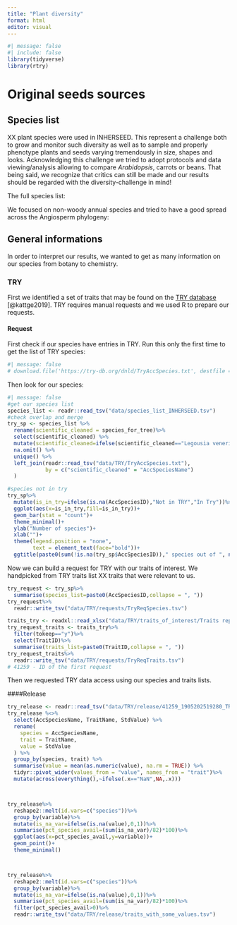 ```yaml
---
title: "Plant diversity"
format: html
editor: visual
---
```


```r
#| message: false
#| include: false
library(tidyverse)
library(rtry)
```

# Original seeds sources

## Species list

XX plant species were used in INHERSEED. This represent a challenge both to grow and monitor such diversity as well as to sample and properly phenotype plants and seeds varying tremendously in size, shapes and looks. Acknowledging this challenge we tried to adopt protocols and data viewing/analysis allowing to compare *Arabidopsis*, carrots or beans. That being said, we recognize that critics can still be made and our results should be regarded with the diversity-challenge in mind!

The full species list:

We focused on non-woody annual species and tried to have a good spread across the Angiosperm phylogeny:

## General informations

In order to interpret our results, we wanted to get as many information on our species from botany to chemistry.

### TRY

First we identified a set of traits that may be found on the [TRY database](https://www.try-db.org/) [@kattge2019]. TRY requires manual requests and we used R to prepare our requests.

#### Request

First check if our species have entries in TRY.
Run this only the first time to get the list of TRY species:
```r
#| message: false
# download.file('https://try-db.org/dnld/TryAccSpecies.txt', destfile = "data/TRY/TryAccSpecies.tsv", method = "wget", extra = "-r -p --random-wait", quiet = T)
```

Then look for our species:
```r
#| message: false
#get our species list
species_list <- readr::read_tsv("data/species_list_INHERSEED.tsv")
#check overlap and merge
try_sp <- species_list %>%
  rename(scientific_cleaned = species_for_tree)%>%
  select(scientific_cleaned) %>%
  mutate(scientific_cleaned=ifelse(scientific_cleaned=="Legousia veneris","Legousia speculum-veneris",scientific_cleaned))%>% #rename that species properly
  na.omit() %>%
  unique() %>%
  left_join(readr::read_tsv("data/TRY/TryAccSpecies.txt"),
            by = c("scientific_cleaned" = "AccSpeciesName")
  )

#species not in try
try_sp%>%
  mutate(is_in_try=ifelse(is.na(AccSpeciesID),"Not in TRY","In Try"))%>%
  ggplot(aes(x=is_in_try,fill=is_in_try))+
  geom_bar(stat = "count")+
  theme_minimal()+
  ylab("Number of species")+
  xlab("")+
  theme(legend.position = "none",
        text = element_text(face="bold"))+
  ggtitle(paste0(sum(!is.na(try_sp$AccSpeciesID))," species out of ", nrow(try_sp)," are in TRY"))
```

Now we can build a request for TRY with our traits of interest. We handpicked from TRY traits list XX traits that were relevant to us.

```r
try_request <- try_sp%>%
  summarise(species_list=paste0(AccSpeciesID,collapse = ", "))
try_request%>%
  readr::write_tsv("data/TRY/requests/TryReqSpecies.tsv")

traits_try <- readxl::read_xlsx("data/TRY/traits_of_interest/Traits repro TRY database.xlsx")
try_request_traits <- traits_try%>%
  filter(tokeep=="y")%>%
  select(TraitID)%>%
  summarise(traits_list=paste0(TraitID,collapse = ", "))
try_request_traits%>%
  readr::write_tsv("data/TRY/requests/TryReqTraits.tsv")
# 41259 - ID of the first request
```

Then we requested TRY data access using our species and traits lists.

####Release

```r
try_release <- readr::read_tsv("data/TRY/release/41259_1905202519280_TRY_relaease/41259.txt")
try_release %<>%
  select(AccSpeciesName, TraitName, StdValue) %>%
  rename(
    species = AccSpeciesName,
    trait = TraitName,
    value = StdValue
  ) %>%
  group_by(species, trait) %>%
  summarise(value = mean(as.numeric(value), na.rm = TRUE)) %>%
  tidyr::pivot_wider(values_from = "value", names_from = "trait")%>%
  mutate(across(everything(),~ifelse(.x=="NaN",NA,.x)))



try_release%>%
  reshape2::melt(id.vars=c("species"))%>%
  group_by(variable)%>%
  mutate(is_na_var=ifelse(is.na(value),0,1))%>%
  summarise(pct_species_avail=(sum(is_na_var)/82)*100)%>%
  ggplot(aes(x=pct_species_avail,y=variable))+
  geom_point()+
  theme_minimal()



try_release%>%
  reshape2::melt(id.vars=c("species"))%>%
  group_by(variable)%>%
  mutate(is_na_var=ifelse(is.na(value),0,1))%>%
  summarise(pct_species_avail=(sum(is_na_var)/82)*100)%>%
  filter(pct_species_avail>0)%>%
  readr::write_tsv("data/TRY/release/traits_with_some_values.tsv")
```

